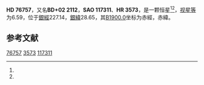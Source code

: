 {{Starbox begin
| name = HD 76757
}}
{{Starbox observe
| epoch = [[J2000.0|J2000.0]]
| constell = {{星座名待查}}<ref name=SIMBAD>{{cite web
 | url=http://simbad.u-strasbg.fr/simbad/sim-id?Ident=HR+3573
 | title =Pulsating variable Star
 | publisher=Centre de Données astronomiques de Strasbourg
 | work=SIMBAD
 | accessdate=2012-07-13}}</ref><ref name=DATA>{{cite web
 | url=http://vizier.u-strasbg.fr/viz-bin/VizieR-5?-out.add=.&-source=5050&-corr=PK=HR&-out.max=9999&HR=3573
 | title=VizieR Detailed Page
 | accessdate=2012-07-13
 | archive-date=2016-03-05
 | archive-url=https://web.archive.org/web/20160305003344/http://vizier.u-strasbg.fr/viz-bin/VizieR-5?-out.add=.&-source=5050&-corr=PK=HR&-out.max=9999&HR=3573
 | dead-url=no
 }}</ref>
| 星官 = 
| ra = {{RA|8|58|8.2}}<ref name=SIMBAD /><ref name=DATA />
| dec = {{DEC|+1|32|30}}<ref name=SIMBAD /><ref name=DATA />
| appmag_v = 6.59<ref name=SIMBAD /><ref name=DATA />
}}
{{Starbox character
| class = A2V<ref name=SIMBAD /><ref name=DATA />
| b-v = 0.06<ref name=SIMBAD /><ref name=DATA />
| u-b = 0.09<ref name=SIMBAD /><ref name=DATA />
| r-i = <ref name=SIMBAD /><ref name=DATA />
| variable = 
}}
{{Starbox astrometry
| radial_v = 0.09
| prop_mo_ra = 26
| parallax = 
| p_error = 
}}
{{Starbox catalog
| names =BD+02 2112，[[SAO星表|SAO]] 117311，[[HD星表|HD]] 76757，[[HR星表|HR]] 3573}}
{{Starbox reference |Simbad=HR+3573}}
{{Starbox end}}

'''HD 76757'''，又名'''BD+02 2112'''，'''SAO 117311'''、'''HR 3573'''，是一颗恒星<ref name=SIMBAD /><ref name=DATA />，[[视星等|视星等]]为6.59，位于[[銀道座標系|銀經]]227.14，[[銀道座標系|銀緯]]28.65，其[[B1900.0|B1900.0]]坐标为赤經{{RA|8|52|58.1}}，赤緯{{DEC|+1|28.65|40}}。

== 参考文献 ==
{{reflist}}

{{star-stub}}

[[Category:HD和HDE天體|76757]]
[[Category:HR天體|3573]]
[[Category:SAO天體|117311]]